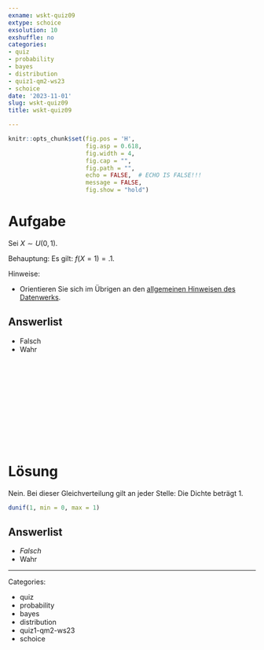 ```yaml
---
exname: wskt-quiz09
extype: schoice
exsolution: 10
exshuffle: no
categories:
- quiz
- probability
- bayes
- distribution
- quiz1-qm2-ws23
- schoice
date: '2023-11-01'
slug: wskt-quiz09
title: wskt-quiz09

---
```





```r
knitr::opts_chunk$set(fig.pos = 'H',
                      fig.asp = 0.618,
                      fig.width = 4,
                      fig.cap = "", 
                      fig.path = "",
                      echo = FALSE,  # ECHO IS FALSE!!!
                      message = FALSE,
                      fig.show = "hold")
```






# Aufgabe


Sei $X \sim U(0, 1)$. 

Behauptung: Es gilt: $f(X=1) = .1$.

Hinweise:

- Orientieren Sie sich im Übrigen an den [allgemeinen Hinweisen des Datenwerks](https://datenwerk.netlify.app/hinweise).


Answerlist
----------

* Falsch
* Wahr


</br>
</br>
</br>
</br>
</br>
</br>
</br>
</br>
</br>
</br>

# Lösung

Nein. Bei dieser Gleichverteilung gilt an jeder Stelle: Die Dichte beträgt 1.

```r
dunif(1, min = 0, max = 1)
```



Answerlist
----------


* *Falsch*
* Wahr








---

Categories: 

- quiz
- probability
- bayes
- distribution
- quiz1-qm2-ws23
- schoice

